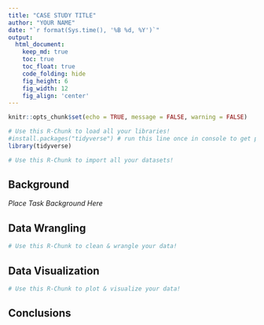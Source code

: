 ```yaml
---
title: "CASE STUDY TITLE"
author: "YOUR NAME"
date: "`r format(Sys.time(), '%B %d, %Y')`"
output:
  html_document:  
    keep_md: true
    toc: true
    toc_float: true
    code_folding: hide
    fig_height: 6
    fig_width: 12
    fig_align: 'center'
---
```


```r
knitr::opts_chunk$set(echo = TRUE, message = FALSE, warning = FALSE)
```

```r
# Use this R-Chunk to load all your libraries!
#install.packages("tidyverse") # run this line once in console to get package
library(tidyverse)

```

```r
# Use this R-Chunk to import all your datasets!

```

## Background

_Place Task Background Here_

## Data Wrangling

```r
# Use this R-Chunk to clean & wrangle your data!

```

## Data Visualization

```r
# Use this R-Chunk to plot & visualize your data!

```

## Conclusions

